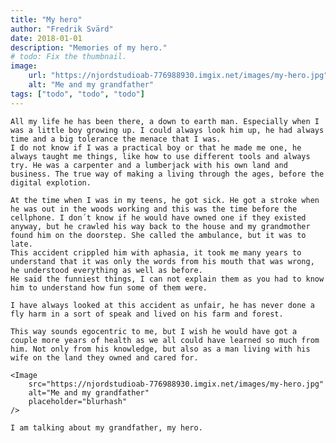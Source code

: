 ```yaml
---
title: "My hero"
author: "Fredrik Svärd"
date: 2018-01-01
description: "Memories of my hero."
# todo: Fix the thumbnail.
image:
    url: "https://njordstudioab-776988930.imgix.net/images/my-hero.jpg"
    alt: "Me and my grandfather"
tags: ["todo", "todo", "todo"]
---
```



<PostLayout frontmatter={frontmatter}>

    All my life he has been there, a down to earth man. Especially when I was a little boy growing up. I could always look him up, he had always time and a big tolerance the menace that I was.
    I do not know if I was a practical boy or that he made me one, he always taught me things, like how to use different tools and always try. He was a carpenter and a lumberjack with his own land and business. The true way of making a living through the ages, before the digital explotion.

    At the time when I was in my teens, he got sick. He got a stroke when he was out in the woods working and this was the time before the cellphone. I don´t know if he would have owned one if they existed anyway, but he crawled his way back to the house and my grandmother found him on the doorstep. She called the ambulance, but it was to late.
    This accident crippled him with aphasia, it took me many years to understand that it was only the words from his mouth that was wrong, he understood everything as well as before.
    He said the funniest things, I can not explain them as you had to know him to understand how fun some of them were.

    I have always looked at this accident as unfair, he has never done a fly harm in a sort of speak and lived on his farm and forest.

    This way sounds egocentric to me, but I wish he would have got a couple more years of health as we all could have learned so much from him. Not only from his knowledge, but also as a man living with his wife on the land they owned and cared for.

    <Image
        src="https://njordstudioab-776988930.imgix.net/images/my-hero.jpg"
        alt="Me and my grandfather"
        placeholder="blurhash"
    />

    I am talking about my grandfather, my hero.

</PostLayout>
